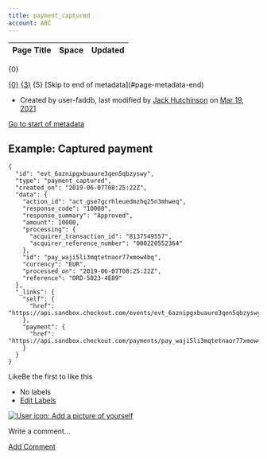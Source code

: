 ```yaml
---
title: payment_captured
account: ABC
---
```


<table class="aui"> <thead> <tr class="header"> <th class="search-result-title">Page Title</th> <th class="search-result-space">Space</th> <th class="search-result-date">Updated</th> </tr> </thead> </table> <p class="search-result-count">{0}</p> <tr class="search-result"> <td class="search-result-title"><a href="{1}" class="content-type-{2}"><span>{0}</span></a></td> <td class="search-result-space"><a class="space" href="/display/{4}/" title="{3}">{3}</a></td> <td class="search-result-date"><span class="date" title="{6}">{5}</span></td> </tr> [Skip to end of metadata](#page-metadata-end)

*   Created by user-faddb, last modified by [Jack Hutchinson](    /display/~jack.hutchinson
    ) on [Mar 19, 2021](/pages/diffpagesbyversion.action?pageId=2785452&selectedPageVersions=1&selectedPageVersions=2 "Show changes")

[Go to start of metadata](#page-metadata-start)

Example: Captured payment
-------------------------

    {
      "id": "evt_6aznipgxbuaure3qen5qbzyswy",
      "type": "payment_captured",
      "created_on": "2019-06-07T08:25:22Z",
      "data": {
        "action_id": "act_gse7gcrhleuedmzhq25n3mhweq",
        "response_code": "10000",
        "response_summary": "Approved",
        "amount": 10000,
        "processing": {
          "acquirer_transaction_id": "8137549557",
          "acquirer_reference_number": "000220552364"
        },
        "id": "pay_waji5li3mqtetnaor77xmow4bq",
        "currency": "EUR",
        "processed_on": "2019-06-07T08:25:22Z",
        "reference": "ORD-5023-4E89"
      },
      "_links": {
        "self": {
          "href": "https://api.sandbox.checkout.com/events/evt_6aznipgxbuaure3qen5qbzyswy"
        },
        "payment": {
          "href": "https://api.sandbox.checkout.com/payments/pay_waji5li3mqtetnaor77xmow4bq"
        }
      }
    }

LikeBe the first to like this

*   No labels
*   [Edit Labels](# "Edit Labels (Type 'l')")

[![User icon: Add a picture of yourself](/s/en_GB/7901/abf7b35644d5a5d1d7e4b0969a83e8eb2b569fb5/_/images/icons/profilepics/add_profile_pic.svg)](/users/profile/editmyprofilepicture.action)

Write a comment…

[Add Comment](/display/DOCS/payment_captured?showComments=true&showCommentArea=true#addcomment)